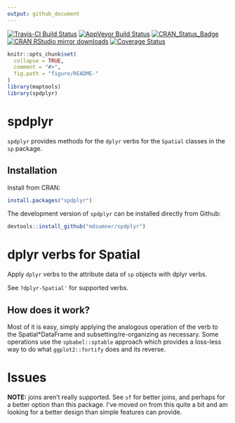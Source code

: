 ```yaml
---
output: github_document
---
```


[![Travis-CI Build Status](https://travis-ci.org/mdsumner/spdplyr.svg?branch=master)](https://travis-ci.org/mdsumner/spdplyr)
[![AppVeyor Build Status](https://ci.appveyor.com/api/projects/status/github/mdsumner/spdplyr?branch=master&svg=true)](https://ci.appveyor.com/project/mdsumner/spdplyr)
[![CRAN_Status_Badge](http://www.r-pkg.org/badges/version/spdplyr)](https://cran.r-project.org/package=spdplyr)
[![CRAN RStudio mirror downloads](http://cranlogs.r-pkg.org/badges/spdplyr)](http://www.r-pkg.org/pkg/spdplyr)
[![Coverage Status](https://img.shields.io/codecov/c/github/mdsumner/spdplyr/master.svg)](https://codecov.io/github/mdsumner/spdplyr?branch=master)

<!-- README.md is generated from README.Rmd. Please edit that file -->

```r
knitr::opts_chunk$set(
  collapse = TRUE,
  comment = "#>",
  fig.path = "figure/README-"
)
library(maptools)
library(spdplyr)
```

# spdplyr

`spdplyr` provides methods for the `dplyr` verbs for the `Spatial` classes in the `sp` package. 


## Installation

Install from CRAN: 

```r
install.packages("spdplyr")
```

The development version of `spdplyr` can be installed directly from Github: 

```r
devtools::install_github("mdsumner/spdplyr")
```


# dplyr verbs for Spatial

Apply `dplyr` verbs to the attribute data of `sp` objects with dplyr verbs. 

See `?dplyr-Spatial'` for supported verbs. 


## How does it work? 

Most of it is easy, simply applying the analogous operation of the verb to the Spatial*DataFrame and subsetting/re-organizing as necessary. Some operations use the `spbabel::sptable` approach which provides a loss-less way to do what `ggplot2::fortify` does and its reverse. 


# Issues


**NOTE:** joins aren't really supported. See `sf` for better joins, and perhaps for a better option than this package. I've moved on from this quite a bit and am looking for a better design than simple features can provide. 


